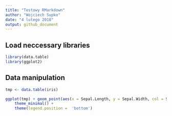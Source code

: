 ```yaml
---
title: "Testowy RMarkdown"
author: "Wojciech Supko"
date: "4 lutego 2018"
output: github_document
---
```


## Load neccessary libraries

```r
library(data.table)
library(ggplot2)

```



## Data manipulation 

```r

tmp <- data.table(iris)

ggplot(tmp) + geom_point(aes(x = Sepal.Length, y = Sepal.Width, col = Species)) + 
    theme_minimal() +
    theme(legend.position =  'bottom')


```

